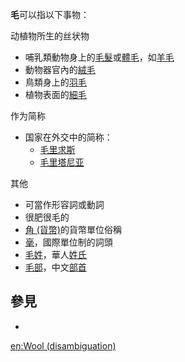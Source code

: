 '''毛'''可以指以下事物：
;动植物所生的丝状物
*哺乳類動物身上的[[毛髮|毛髮]]或[[體毛|體毛]]，如[[羊毛|羊毛]]
*動物器官內的[[絨毛|絨毛]]
*鳥類身上的[[羽毛|羽毛]]
*植物表面的[[細毛|細毛]]

;作为简称
*国家在外交中的简称：
**[[毛里求斯|毛里求斯]]
**[[毛里塔尼亚|毛里塔尼亚]]

;其他
*可當作形容詞或動詞
*很肥很毛的
*[[角_(貨幣)|角 (貨幣)]]的貨幣單位俗稱
*[[毫|毫]]，國際單位制的詞頭
*[[毛姓|毛姓]]，華人[[姓氏|姓氏]]
*[[毛部|毛部]]，中文[[部首|部首]]

== 參見 ==
* {{Lookfrom}}

{{disambig|cat=一字消歧義|M毛}}

[[en:Wool_(disambiguation)|en:Wool (disambiguation)]]